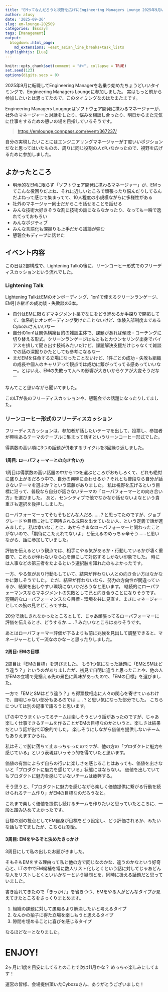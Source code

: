 ```yaml
---
title: "EMってなんだろうと視野を広げにEngineering Managers Lounge 2025年9月いってきた"
author: atusy
date: '2025-09-26'
slug: em-lounge-202509
categories: [Essay]
tags: [Management]
output:
  blogdown::html_page:
    md_extensions: +east_asian_line_breaks+task_lists
highlighhtjs: [Lua]
---
```


```r
knitr::opts_chunk$set(comment = "#>", collapse = TRUE)
set.seed(123)
options(digits.secs = 0)
```

2025年9月に転職してEngineering Managerを名乗り始めたちょうどいいタイミングで、Engineering Managers Loungeに参加しました。
実はもっと前から参加したいとは思ってたので、このタイミングなのはたまたまです。

Engineering Managers Lougngeはソフトウェア開発に携わるマネージャーが、社外のマネージャーと対話をしたり、悩みを相談し合ったり、明日からまた元気に仕事をするための憩いの場を目指しているそうです。

> <https://emlounge.connpass.com/event/367237/>

自分の実現したいことにはエンジニアリングマネージャーが丁度いいポジションだなと思ってはいたものの、周りに同じ役割の人がいなかったので、視野を広げるために参加しました。

## よかったところ

* 明示的なEMに限らず「ソフトウェア開発に携わるマネージャー」が、EMってこんな役回りだよね、それに近しいところで頑張ったり悩んだりしてるんだよねって感じで集まってて、10人程度の小規模ながらに多様性がある
* 社外のマネージャー同士だからこそ話せることを話せる
* みんな技術大好きそうな割に技術の話にならなかったり、なっても一瞬で逸れてっておもろい
* みんなポジティブ
* みんな言語化も深掘りも上手だから議論が弾む
* 懇親会もディープに話せた

## イベント内容

この日は2部構成で、Lightening Talkの後に、リーンコーヒー形式でのフリーディスカッションという流れでした。

### Lightening Talk

Lightening TalkはEMのオンボーディング、1on1で使えるクリーンランゲージ、EM引き継ぎの成功談・失敗談の3本。

* 自分はEMに限らずマネジメント業でなにをどう進めるか手探りで開拓してて、体系的にオンボーディング受けたことないけど、体験入部制度まであるCybozuさんいいなー
* 自分の1on1は関係構築目的の雑談主体で、課題があれば傾聴・コーチングに切り替える形式。クリーンランゲージはもともとカウンセリング出身でバイアスを排して聞き出す技術みたいだけど、課題解決支援だけじゃなくて雑談での話の深掘りかたとしても参考になるなー
* まだEMを任命する立場になったことないけど、1件ごとの成功・失敗も組織の成長や個人のキャリアって観点では成功に繋がってってる感あっていいなー。とはいえ、EMの失敗って人への影響が大きいからケアが大変そうだなー

なんてこと思いながら聞いてました。

このLTが後のフリーディスカッションや、懇親会での話題になったりしてました。

### リーンコーヒー形式のフリーディスカッション

フリーディスカッションは、参加者が話したいテーマを出して、投票し、参加者が興味あるテーマのテーブルに集まって話すというリーンコーヒー形式でした。

得票数の高い順に3つの話題が併走するサイクルを3回繰り返しました。

#### 1周目: ローパフォーマーとの向き合い方

1周目は得票数の高い話題の中から1つを選ぶところがおもしろくて、どれも絶対に盛り上がるだろう中で、自分の興味に合わせるか？それとも普段なら自分が話さないテーマを選ぶか？という葛藤がありました。
私は視野を広げるという目標に沿って、普段なら自分が話さないテーマの「ローパフォーマーとの向き合い方」を選びました。
あと、センシティブで他でなかなか話せないよなという貴重さも選択を後押ししました。

ローパフォーマーってそもそもどんな人だろ……？と思ってたのですが、ジョブグレードや目標に対して期待される成果を出せていない人、という定義で話が進みました。
私は幸いなことに、あからさまなローパフォーマーと関わったことがないので、「期待にこたえれてないよ」と伝えるのめっちゃ辛そう……と思いながら、話に参加していました。

評価を伝えるという観点では、相手にやる気があるか・行動しているかが凄く重要で、これらが伴わないなら心を無にして対応するしかない印象でした。
時には人事などの第三者をたよるという選択肢を知れたのもよかったです。

一方、やる気があり行動もしていて、結果が伴わない人との向き合い方はなかなかに難しそうでした。
ただ、結果が伴わないなら、努力の方向性が間違っているか、結果を出しやすい環境にないかだろうなと思います。
継続的にローパフォーマンスならマネジメントの失敗として己と向き合うことになりそうです。
短期的なローパフォーマンスなら目標・環境を共に見直す、まさにマネージャーとしての腕の見せどころですね。

20分で話しきれなかったところとして、じゃあ頑張ってるローパフォーマーに評価を伝えるとき、どうするか……？みたいなところはありそうです。

あとはローパフォーマー評価が下るよりも前に兆候を見出して調整できると、マネージャーとして一流なのかなーと思ったりしました。

#### 2周目: EMの目標

2周目は「EMの目標」を選びました。
もう1つ気になった話題に「EMとSMはどう違う？」というのがありましたが、初見で自明に違うと思ったことや、他の人がEMの立場で見据える先の景色に興味があったので、「EMの目標」を選びました。

一方で「EMとSMはどう違う？」も得票数相応に人々の関心を寄せているわけで、自明じゃない部分もあるのでは……？と思い気になった部分でした。
こちらについては別の記事で語ろうと思います。

LTの中でうまくいってるチームは楽しそうという話があったのですが、じゃあ楽しく仕事できるチームを作ることがEMの目標なのかというと、楽しさは結果だという話が出て印象的でした。
楽しそうにしながら価値を提供しないチームもありえますからね。

私はそこで腑に落ちて止まっちゃったのですが、他の方の「プロダクトに魅力を感じている」という表現はいっそう的を得ていたと思います。

価値の有無によらず自らの行いに楽しさを感じることはあっても、価値を出さないと「プロダクトに魅力を感じている」状態にはならない。
価値を出していてもプロダクトに魅力を感じていないチームは疲弊する。

そう思うと、「プロダクトに魅力を感じながら楽しく価値提供に繋がる行動を続けられるチーム作り」がEMの目標なのだろうなと。

これまで楽しく価値を提供し続けるチームを作りたいと思っていたところに、一段と踏み込めてよかったです。

目標の別の視点としてEM自身が目標をどう設定し、どう評価されるか、みたいな話もでてましたが、こちらは割愛。

#### 3周目: EMをやるぞと決めたきっかけ

3周目にして私の出したお題がきました。

そもそもEMをする理由って私と他の方で同じなのかな、違うのかなという好奇心と、LTの中でEM候補を常に数人リスト化しとくという話に対してじゃあどんな人をリストしとくといいかなーという疑問とを、同時に扱える話題だと思っていました。

書き疲れてきたので「きっかけ」を省きつつ、EMをやる人がどんなタイプか見えてきたところをさっくりまとめます。

1. 組織の課題に対して愚痴るより解決したいと考えるタイプ
2. なんかの拍子に得た立場を楽しもうと思えるタイプ
3. 隙間を埋めることに喜びを感じるタイプ

なるほどなーとなりました。

# ENJOY!

2ヶ月に1度を目安にしてるとのことで次は11月かな？
めっちゃ楽しみにしてます！

運営の皆様、会場提供頂いたCybozuさん、ありがとうございました！


<!--

##### 気になった「EMとSMはどう違う？」

初見で置かれてる立場違うし自明に違うと思ったのですが、相応に得票してるからには何かあるのかな？と気になった次第です。
呼称や置かれる文脈の違いはあれど、業務内容としては相似で、評価の有無が主な違いという結論だったみたいです（<https://x.com/kawanotron/status/1971195576499994827>）。

個人的には「エンジニアリングマネージャーのロードマップ」で語られた、EMがなんとかする（マネージする）4つのPに沿って考えると違いが見えてくるかなと思います。

> * People Management
> * Platform Management
> * Product Management
> * Project Management
>
>  <https://hirokidaichi.github.io/presentation/emconf.html#15>

EMは4つのPのバランスを適宜調整することが求められそうです。
一方SMはPeople（チーム）とPlatform（スクラム）をなんとかすることが主な役割で残りのPはスクラムチーム全体でなんとかするのかなと。
評価の有無のこともあり、SMはEMの一部を切り出した役割なのかなと感じました。

多くの組織にはProduct ManagerやProject Managerといった肩書もあるわけで、これらとEMの違いは何？と聞かれてもやっぱりEMの方が扱う範囲が広いになるのかなと思います。

じゃあなんで広く扱うEMが出てきたのかというと、Team Topologyでいうストリームアラインドチームをなんとかする役割が必要になったからかなと思います。

> ストリームとは、ビジネスドメインや組織の能力に沿った仕事の継続的な流れのことだ

Team Topologyは「ストリームとは、ビジネスドメインや組織の能力に沿った仕事の継続的な流れ」と定義し、ストリームに沿ったチームは仕事の流れで価値提供するまでに他のチームへの仕事の引き継ぎが必要ないと語ります。
もちろん、ストリームアラインドチームが全ての仕事を完結できるわけではなく、他のチームと協力する必要があり、プラットフォームチームという4つのPの1つを担うチームも紹介されていますが、基本としてPlatform Managementもストリームの一部なのかなと。

ストリームアラインドチームなら滞りなく価値を提供できるというなら、なんと素敵なことかと思います。

一方で、チームは流れにかかわるものすべて、たとえば4つのPをなんとかする必要があり、そこに責任を持つのがEMなのかなと。

ちなみにEMは4つのPをなんとかするために自己組織化を目指すかどうかは決まってないと思います。

スクラムチームもストリームアライドチームの1つの形だと思いますが、スクラムガイドで自己組織化を目指すと語られている点に大きな違いがありそうです。
自己組織化するためには最低でもProductとProjectはチームでなんとかする必要があり、それを実現するメンバー（People）と環境（Platform）をなんとかするのがSMなのかなと。
先程はEMの方が扱う範囲が広いという表現をしましたが、EMの目指す方向性を限定することで集中可能な役割としてSMがあるのかなと思います。



-->




